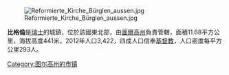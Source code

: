 [[Image:Reformierte_Kirche_Bürglen_aussen.jpg|right]]

'''比格倫'''是[[瑞士|瑞士]]的城鎮，位於該國東北部，由[[圖爾高州|圖爾高州]]負責管轄，面積11.68平方公里，海拔高度441米，2012年人口3,422，四成人口信奉[[基督教|基督教]]，人口密度每平方公里293人。

{{Switzerland-geo-stub}}
{{commonscat}}
{{coord|display=title}}
{{normdaten}}
[[Category:图尔高州的市镇|Category:图尔高州的市镇]]